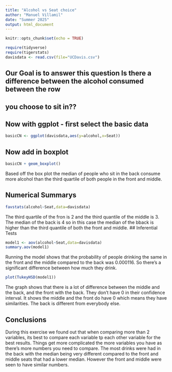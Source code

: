 ```yaml
---
title: "Alcohol vs Seat choice"
author: "Manuel Villamil"
date: "Summer 2025"
output: html_document
---
```


```r
knitr::opts_chunk$set(echo = TRUE)
```

```r
require(tidyverse)
require(tigerstats)
davisdata <- read.csv(file="UCDavis.csv")
```
## Our Goal is to answer this question Is there a difference between the alcohol consumed between the row
## you choose to sit in??

## Now with ggplot - first select the basic data

```r
basicCN <- ggplot(davisdata,aes(y=alcohol,x=Seat))
```
## Now add in boxplot

```r
basicCN + geom_boxplot()
```
  
  Based off the box plot the median of people who sit in the back consume more alcohol than the third quartile of both people in the front and  middle.
  

## Numerical Summarys 
```r
favstats(alcohol~Seat,data=davisdata)
```
The third quartile of the fron is 2 and the third quantile of the middle is 3. The median of the back is 4 so in this case the median of the bback is higher than the third quantile of both the front and middle.
## Inferential Tests
```r
model1 <- aov(alcohol~Seat,data=davisdata)
summary.aov(model1)
```

Running the model shows that the probability of people drinking the same in the front and the middle compared to the back was 0.000116. So there's a significant difference between how much they drink.

```r
plot(TukeyHSD(model1))
```

The graph shows that there is a lot of difference between the middle and the back, and the front with the back. They don't have 0 in their confidence interval. It shows the middle and the front do have 0 which means they have similarities. The back is different from everybody else.

## Conclusions





During this exercise we found out that when comparing more than 2 variables, its best to compare each variable tp each other variable for the best results. Things get more complicated the more variables you have as there's more numbers you need to compare. The most drinks were had in the back with the median being very different compared to the front and middle seats that had a lower median. However the front and middle were seen to have similar numbers.